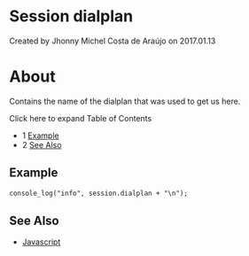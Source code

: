 
# Session dialplan 

 Created by  Jhonny Michel Costa de Araújo on 2017.01.13

# About

Contains the name of the dialplan that was used to get us here.

Click here to expand Table of Contents

* 1 [Example](#example)
* 2 [See Also](#see-also)

## Example

```xml
console_log("info", session.dialplan + "\n");
```

## See Also

* [Javascript](../index.mdx#api)


